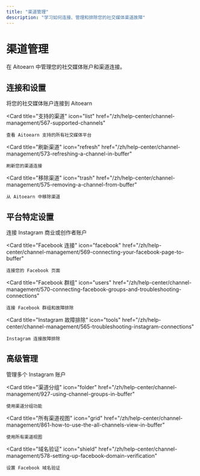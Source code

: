 ```yaml
---
title: "渠道管理"
description: "学习如何连接、管理和排除您的社交媒体渠道故障"
---
```


<UpdatedAt />


# 渠道管理

在 Aitoearn 中管理您的社交媒体账户和渠道连接。

## 连接和设置

<CardGroup cols={2}>
  <Card
    title="连接渠道"
    icon="link"
    href="/zh/help-center/channel-management/564-connecting-your-channels-to-buffer"
  >
    将您的社交媒体账户连接到 Aitoearn
  </Card>
  
  <Card
    title="支持的渠道"
    icon="list"
    href="/zh/help-center/channel-management/567-supported-channels"
  >
    查看 Aitoearn 支持的所有社交媒体平台
  </Card>
  
  <Card
    title="刷新渠道"
    icon="refresh"
    href="/zh/help-center/channel-management/573-refreshing-a-channel-in-buffer"
  >
    刷新您的渠道连接
  </Card>
  
  <Card
    title="移除渠道"
    icon="trash"
    href="/zh/help-center/channel-management/575-removing-a-channel-from-buffer"
  >
    从 Aitoearn 中移除渠道
  </Card>
</CardGroup>

## 平台特定设置

<CardGroup cols={2}>
  <Card
    title="Instagram 连接"
    icon="instagram"
    href="/zh/help-center/channel-management/568-connecting-your-instagram-business-or-creator-account-to-buffer"
  >
    连接 Instagram 商业或创作者账户
  </Card>
  
  <Card
    title="Facebook 连接"
    icon="facebook"
    href="/zh/help-center/channel-management/569-connecting-your-facebook-page-to-buffer"
  >
    连接您的 Facebook 页面
  </Card>
  
  <Card
    title="Facebook 群组"
    icon="users"
    href="/zh/help-center/channel-management/570-connecting-facebook-groups-and-troubleshooting-connections"
  >
    连接 Facebook 群组和故障排除
  </Card>
  
  <Card
    title="Instagram 故障排除"
    icon="tools"
    href="/zh/help-center/channel-management/565-troubleshooting-instagram-connections"
  >
    Instagram 连接故障排除
  </Card>
</CardGroup>

## 高级管理

<CardGroup cols={2}>
  <Card
    title="多个 Instagram 账户"
    icon="copy"
    href="/zh/help-center/channel-management/582-working-with-multiple-instagram-accounts"
  >
    管理多个 Instagram 账户
  </Card>
  
  <Card
    title="渠道分组"
    icon="folder"
    href="/zh/help-center/channel-management/927-using-channel-groups-in-buffer"
  >
    使用渠道分组功能
  </Card>
  
  <Card
    title="所有渠道视图"
    icon="grid"
    href="/zh/help-center/channel-management/861-how-to-use-the-all-channels-view-in-buffer"
  >
    使用所有渠道视图
  </Card>
  
  <Card
    title="域名验证"
    icon="shield"
    href="/zh/help-center/channel-management/578-setting-up-facebook-domain-verification"
  >
    设置 Facebook 域名验证
  </Card>
</CardGroup>
